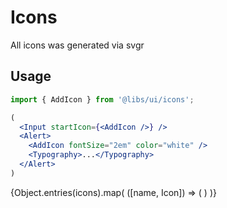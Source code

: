 
<Meta title="Components/Icons" />

# Icons

All icons was generated via svgr

## Usage

```jsx
import { AddIcon } from '@libs/ui/icons';

(
  <Input startIcon={<AddIcon />} />
  <Alert>
    <AddIcon fontSize="2em" color="white" />
    <Typography>...</Typography>
  </Alert>
)
```

<div className="flex flex-wrap w-full justify-center items-center">
  {Object.entries(icons).map(
    ([name, Icon]) => (
      <IconPreviewButton key={name} name={name} Icon={Icon} />
    )
  )}
</div>
